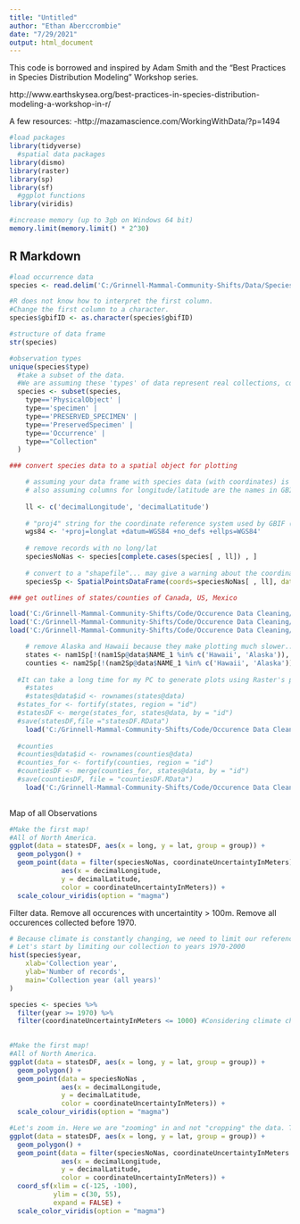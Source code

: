 ```yaml
---
title: "Untitled"
author: "Ethan Aberccrombie"
date: "7/29/2021"
output: html_document
---
```

This code is borrowed and inspired by Adam Smith and the "Best Practices in Species Distribution Modeling" Workshop series.

http://www.earthskysea.org/best-practices-in-species-distribution-modeling-a-workshop-in-r/

A few resources:
-http://mazamascience.com/WorkingWithData/?p=1494


```r
#load packages
library(tidyverse)
  #spatial data packages
library(dismo)
library(raster)
library(sp)
library(sf)
  #ggplot functions
library(viridis)

#increase memory (up to 3gb on Windows 64 bit)
memory.limit(memory.limit() * 2^30)
```

## R Markdown


```r
#load occurrence data
species <- read.delim('C:/Grinnell-Mammal-Community-Shifts/Data/Species Occurrence Data/Callospermophilus_lateralis/GBIF/occurrence.txt')

#R does not know how to interpret the first column.
#Change the first column to a character.
species$gbifID <- as.character(species$gbifID)

#structure of data frame
str(species)

#observation types
unique(species$type)
  #take a subset of the data.
  #We are assuming these 'types' of data represent real collections, collected by professionals.
  species <- subset(species,
    type=='PhysicalObject' |
    type=='specimen' |
    type=='PRESERVED_SPECIMEN' |
    type=='PreservedSpecimen' |
    type=='Occurrence' |
    type=="Collection"
  )

```

```r
### convert species data to a spatial object for plotting

	# assuming your data frame with species data (with coordinates) is called "species"
	# also assuming columns for longitude/latitude are the names in GBIF ("decimalLongitude", "decimalLatitude")
	
	ll <- c('decimalLongitude', 'decimalLatitude')
	
	# "proj4" string for the coordinate reference system used by GBIF (WGS84)
	wgs84 <- '+proj=longlat +datum=WGS84 +no_defs +ellps=WGS84'
	
	# remove records with no long/lat
	speciesNoNas <- species[complete.cases(species[ , ll]) , ]
	
	# convert to a "shapefile"... may give a warning about the coordinate reference system, but it's OK
	speciesSp <- SpatialPointsDataFrame(coords=speciesNoNas[ , ll], data=speciesNoNas, proj4string=CRS(wgs84))
```

```r
### get outlines of states/counties of Canada, US, Mexico

load('C:/Grinnell-Mammal-Community-Shifts/Code/Occurence Data Cleaning/GADM Canada, USA, Mexico Level 0 WGS84.rda')
load('C:/Grinnell-Mammal-Community-Shifts/Code/Occurence Data Cleaning/GADM Canada, USA, Mexico Level 1 WGS84.rda')
load('C:/Grinnell-Mammal-Community-Shifts/Code/Occurence Data Cleaning/GADM Canada, USA, Mexico Level 2 WGS84.rda')

	# remove Alaska and Hawaii because they make plotting much slower... but you may want to include Alaska if any species reside there
	states <- nam1Sp[!(nam1Sp@data$NAME_1 %in% c('Hawaii', 'Alaska')), ]
	counties <- nam2Sp[!(nam2Sp@data$NAME_1 %in% c('Hawaii', 'Alaska')), ]
	
  #It can take a long time for my PC to generate plots using Raster's plot function on a spatialpolygondataframe. To remedy this I will convert the spatial polygon objects to standard data frames. GGplot can be then used to evaluate spatial relationships.
	#states
	#states@data$id <- rownames(states@data)
  #states_for <- fortify(states, region = "id")
  #statesDF <- merge(states_for, states@data, by = "id")
  #save(statesDF,file ="statesDF.RData")
    load('C:/Grinnell-Mammal-Community-Shifts/Code/Occurence Data Cleaning/statesDF.RData')
  
  #counties
  #counties@data$id <- rownames(counties@data)
  #counties_for <- fortify(counties, region = "id")
  #countiesDF <- merge(counties_for, states@data, by = "id")
  #save(countiesDF, file = "countiesDF.RData")
    load('C:/Grinnell-Mammal-Community-Shifts/Code/Occurence Data Cleaning/countiesDF.RData')
	
```

Map of all Observations

```r
#Make the first map!
#All of North America.
ggplot(data = statesDF, aes(x = long, y = lat, group = group)) +
  geom_polygon() +
  geom_point(data = filter(speciesNoNas, coordinateUncertaintyInMeters) , 
             aes(x = decimalLongitude, 
             y = decimalLatitude, 
             color = coordinateUncertaintyInMeters)) +
  scale_colour_viridis(option = "magma")
```

Filter data. Remove all occurences with uncertaintity > 100m. Remove all occurences collected before 1970.

```r
# Because climate is constantly changing, we need to limit our references to those collections in recent years.
# Let's start by limiting our collection to years 1970-2000
hist(species$year,
    xlab='Collection year',
    ylab='Number of records',
    main='Collection year (all years)'
)

species <- species %>% 
  filter(year >= 1970) %>% 
  filter(coordinateUncertaintyInMeters <= 1000) #Considering climate changes rapidly in montane environments, I am going to remove occurence that have uncertainty greater than 1000m.
  
```

```r
#Make the first map!
#All of North America.
ggplot(data = statesDF, aes(x = long, y = lat, group = group)) +
  geom_polygon() +
  geom_point(data = speciesNoNas , 
             aes(x = decimalLongitude, 
             y = decimalLatitude, 
             color = coordinateUncertaintyInMeters)) +
  scale_colour_viridis(option = "magma")
```

```r
#Let's zoom in. Here we are "zooming" in and not "cropping" the data. The geoms are not manipulated. See resources for more information.
ggplot(data = statesDF, aes(x = long, y = lat, group = group)) +
  geom_polygon() +
  geom_point(data = filter(speciesNoNas, coordinateUncertaintyInMeters != "NA") , 
             aes(x = decimalLongitude, 
             y = decimalLatitude, 
             color = coordinateUncertaintyInMeters)) +
  coord_sf(xlim = c(-125, -100), 
           ylim = c(30, 55), 
           expand = FALSE) +
  scale_color_viridis(option = "magma")

```

